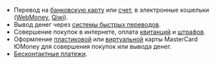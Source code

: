 * Перевод на [банковскую карту](https://yoomoney.ru/page?id=536232) или [счет](https://yoomoney.ru/page?id=536236), в электронные кошельки ([WebMoney](https://yoomoney.ru/page?id=536240#to-eps__wm), [Qiwi](https://yoomoney.ru/page?id=536240#to-eps__qiwi)).
* Вывод денег через [системы быстрых переводов](https://yoomoney.ru/page?id=536244).
* Совершение покупок в интернете, оплата [квитанций](https://yoomoney.ru/page?id=535908#charges__bills) и [штрафов](https://yoomoney.ru/page?id=535908#charges__fines).
*  Оформление [пластиковой](https://yoomoney.ru/page?id=536272) или [виртуальной](https://yoomoney.ru/page?id=536280) карты MasterCard ЮMoney для совершения покупок или вывода денег.
* [Бесконтактные платежи](https://yoomoney.ru/page?id=536060).
